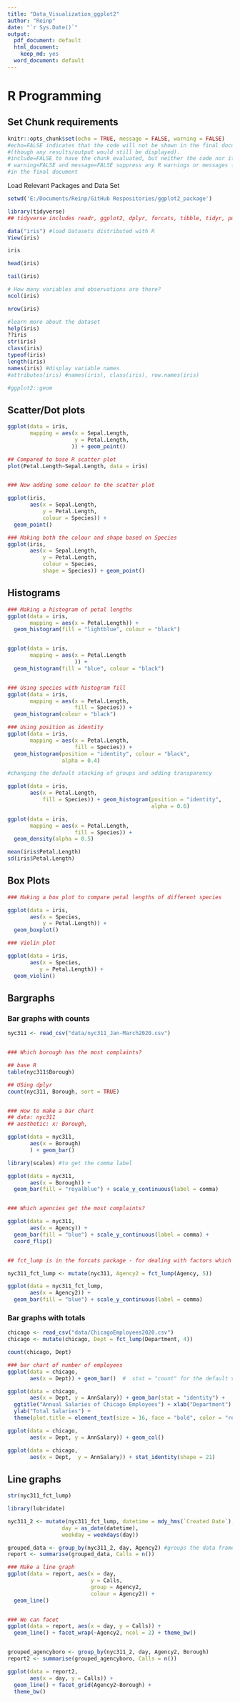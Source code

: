 ```yaml
---
title: "Data_Visualization_ggplot2"
author: "Reinp"
date: "`r Sys.Date()`"
output:
  pdf_document: default
  html_document: 
    keep_md: yes
  word_document: default
---
```


# R Programming

## Set Chunk requirements

```r
knitr::opts_chunk$set(echo = TRUE, message = FALSE, warning = FALSE)
#echo=FALSE indicates that the code will not be shown in the final document 
#(though any results/output would still be displayed).
#include=FALSE to have the chunk evaluated, but neither the code nor its output displayed
# warning=FALSE and message=FALSE suppress any R warnings or messages from being included 
#in the final document
```

Load Relevant Packages and Data Set

```r
setwd('E:/Documents/Reinp/GitHub Respositories/ggplot2_package')

library(tidyverse)
## tidyverse includes readr, ggplot2, dplyr, forcats, tibble, tidyr, purrr, stringr

data("iris") #load Datasets distributed with R
View(iris)

iris

head(iris)

tail(iris)

# How many variables and observations are there?
ncol(iris)

nrow(iris)

#learn more about the dataset
help(iris)
??iris
str(iris)
class(iris)
typeof(iris) 
length(iris)
names(iris) #display variable names
#attributes(iris) #names(iris), class(iris), row.names(iris)

#ggplot2::geom

```


## Scatter/Dot plots

```r

ggplot(data = iris, 
       mapping = aes(x = Sepal.Length,
                     y = Petal.Length,
                    )) + geom_point()

## Compared to base R scatter plot
plot(Petal.Length~Sepal.Length, data = iris)


### Now adding some colour to the scatter plot 

ggplot(iris, 
       aes(x = Sepal.Length,
           y = Petal.Length,
           colour = Species)) + 
  geom_point()

### Making both the colour and shape based on Species
ggplot(iris,
       aes(x = Sepal.Length, 
           y = Petal.Length, 
           colour = Species, 
           shape = Species)) + geom_point()
```

## Histograms

```r
### Making a histogram of petal lengths
ggplot(data = iris,
       mapping = aes(x = Petal.Length)) +
  geom_histogram(fill = "lightblue", colour = "black")


ggplot(data = iris,
       mapping = aes(x = Petal.Length
                     )) + 
  geom_histogram(fill = "blue", colour = "black")


### Using species with histogram fill
ggplot(data = iris,
       mapping = aes(x = Petal.Length,
                     fill = Species)) + 
  geom_histogram(colour = "black")

### Using position as identity
ggplot(data = iris, 
       mapping = aes(x = Petal.Length,
                     fill = Species)) + 
  geom_histogram(position = "identity", colour = "black", 
                 alpha = 0.4)

#changing the default stacking of groups and adding transparency

ggplot(data = iris, 
       aes(x = Petal.Length, 
           fill = Species)) + geom_histogram(position = "identity",
                                             alpha = 0.6)

ggplot(data = iris,
       mapping = aes(x = Petal.Length,
                     fill = Species)) + 
  geom_density(alpha = 0.5) 

mean(iris$Petal.Length)
sd(iris$Petal.Length)


```

## Box Plots

```r

### Making a box plot to compare petal lengths of different species

ggplot(data = iris,
       aes(x = Species,
           y = Petal.Length)) + 
  geom_boxplot()

### Violin plot 

ggplot(data = iris,
       aes(x = Species, 
          y = Petal.Length)) + 
  geom_violin()
```

## Bargraphs

### Bar graphs with counts

```r

nyc311 <- read_csv("data/nyc311_Jan-March2020.csv")


### Which borough has the most complaints?

## base R 
table(nyc311$Borough)

## USing dplyr
count(nyc311, Borough, sort = TRUE)


### How to make a bar chart
## data: nyc311
## aesthetic: x: Borough, 

ggplot(data = nyc311, 
       aes(x = Borough)
       ) + geom_bar() 

library(scales) #to get the comma label 

ggplot(data = nyc311, 
       aes(x = Borough)) +
  geom_bar(fill = "royalblue") + scale_y_continuous(label = comma)


### Which agencies get the most complaints?

ggplot(data = nyc311,
       aes(x = Agency)) + 
  geom_bar(fill = "blue") + scale_y_continuous(label = comma) +
  coord_flip()


## fct_lump is in the forcats package - for dealing with factors which is included in the tidyverse 

nyc311_fct_lump <- mutate(nyc311, Agency2 = fct_lump(Agency, 5))

ggplot(data = nyc311_fct_lump,
       aes(x = Agency2)) +
  geom_bar(fill = "blue") + scale_y_continuous(label = comma)

```

### Bar graphs with totals

```r
chicago <- read_csv("data/ChicagoEmployees2020.csv")
chicago <- mutate(chicago, Dept = fct_lump(Department, 4)) 

count(chicago, Dept)

### bar chart of number of employees
ggplot(data = chicago, 
       aes(x = Dept)) + geom_bar()  #  stat = "count" for the default value

ggplot(data = chicago, 
       aes(x = Dept, y = AnnSalary)) + geom_bar(stat = "identity") + 
  ggtitle("Annual Salaries of Chicago Employees") + xlab("Department") + 
  ylab("Total Salaries") + 
  theme(plot.title = element_text(size = 16, face = "bold", color = "red", hjust = 0.5))

ggplot(data = chicago,
       aes(x = Dept, y = AnnSalary)) + geom_col()

ggplot(data = chicago,
       aes(x = Dept,  y = AnnSalary)) + stat_identity(shape = 21) 

```


## Line graphs

```r

str(nyc311_fct_lump)

library(lubridate)

nyc311_2 <- mutate(nyc311_fct_lump, datetime = mdy_hms(`Created Date`),
                 day = as_date(datetime),
                 weekday = weekdays(day))

grouped_data <- group_by(nyc311_2, day, Agency2) #groups the data frame by day and agency
report <- summarise(grouped_data, Calls = n())

### Make a line graph
ggplot(data = report, aes(x = day, 
                          y = Calls,
                          group = Agency2,
                          colour = Agency2)) +
  geom_line()


### We can facet 
ggplot(data = report, aes(x = day, y = Calls)) +
  geom_line() + facet_wrap(~Agency2, ncol = 2) + theme_bw()


grouped_agencyboro <- group_by(nyc311_2, day, Agency2, Borough)
report2 <- summarise(grouped_agencyboro, Calls = n())

ggplot(data = report2, 
       aes(x = day, y = Calls)) + 
  geom_line() + facet_grid(Agency2~Borough) + 
  theme_bw()

```












